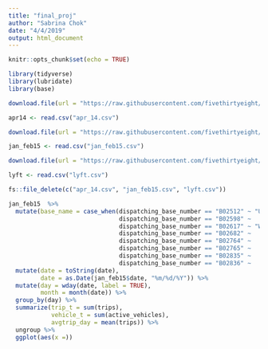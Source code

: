 ```yaml
---
title: "final_proj"
author: "Sabrina Chok"
date: "4/4/2019"
output: html_document
---
```


```r
knitr::opts_chunk$set(echo = TRUE)

library(tidyverse)
library(lubridate)
library(base)

download.file(url = "https://raw.githubusercontent.com/fivethirtyeight/uber-tlc-foil-response/master/uber-trip-data/uber-raw-data-apr14.csv", destfile = "apr_14.csv", mode = "wb")

apr14 <- read.csv("apr_14.csv")

download.file(url = "https://raw.githubusercontent.com/fivethirtyeight/uber-tlc-foil-response/master/Uber-Jan-Feb-FOIL.csv", destfile = "jan_feb15.csv", mode = "wb")

jan_feb15 <- read.csv("jan_feb15.csv")

download.file(url = "https://raw.githubusercontent.com/fivethirtyeight/uber-tlc-foil-response/master/other-FHV-data/Lyft_B02510.csv", destfile = "lyft.csv", mode = "wb")

lyft <- read.csv("lyft.csv")

fs::file_delete(c("apr_14.csv", "jan_feb15.csv", "lyft.csv"))

```

```r
jan_feb15  %>%  
  mutate(base_name = case_when(dispatching_base_number == "B02512" ~ "Unter",
                               dispatching_base_number == "B02598" ~	"Hinter",
                               dispatching_base_number == "B02617" ~ "Weiter",
                               dispatching_base_number == "B02682" ~	"Schmecken",
                               dispatching_base_number == "B02764" ~	"Danach-NY",
                               dispatching_base_number == "B02765" ~	"Grun",
                               dispatching_base_number == "B02835" ~	"Dreist",
                               dispatching_base_number == "B02836" ~	"Drinnen")) %>%
  mutate(date = toString(date), 
         date = as.Date(jan_feb15$date, "%m/%d/%Y")) %>% 
  mutate(day = wday(date, label = TRUE),
         month = month(date)) %>% 
  group_by(day) %>% 
  summarize(trip_t = sum(trips),
            vehicle_t = sum(active_vehicles),
            avgtrip_day = mean(trips)) %>% 
  ungroup %>% 
  ggplot(aes(x =))

  
  
  
```








